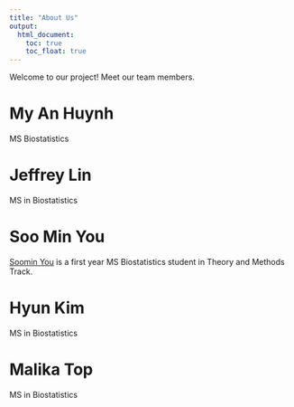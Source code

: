 ```yaml
---
title: "About Us"
output:  
  html_document:
    toc: true
    toc_float: true
---
```


Welcome to our project! Meet our team members. 


# **My An Huynh**

MS Biostatistics 

# **Jeffrey Lin**

MS in Biostatistics


# **Soo Min You**

[Soomin You](https://yousmni3269.github.io) is a first year MS Biostatistics 
student in Theory and Methods Track. 


# **Hyun Kim** 

MS in Biostatistics

# **Malika Top**

MS in Biostatistics

